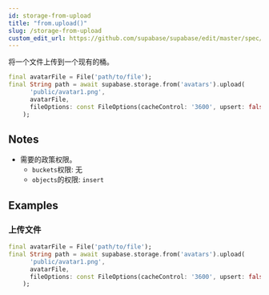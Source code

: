 ```yaml
---
id: storage-from-upload
title: "from.upload()"
slug: /storage-from-upload
custom_edit_url: https://github.com/supabase/supabase/edit/master/spec/supabase_dart_v1.yml
---
```


将一个文件上传到一个现有的桶。


```dart
final avatarFile = File('path/to/file');
final String path = await supabase.storage.from('avatars').upload(
      'public/avatar1.png',
      avatarFile,
      fileOptions: const FileOptions(cacheControl: '3600', upsert: false),
    );
```






## Notes

- 需要的政策权限。
  - `buckets`权限: 无 
  - `objects`的权限: `insert`










## Examples

### 上传文件



```dart
final avatarFile = File('path/to/file');
final String path = await supabase.storage.from('avatars').upload(
      'public/avatar1.png',
      avatarFile,
      fileOptions: const FileOptions(cacheControl: '3600', upsert: false),
    );
```